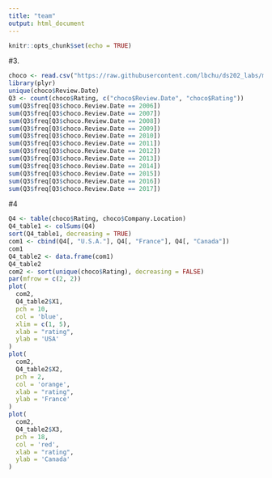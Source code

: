 ```yaml
---
title: "team"
output: html_document
---
```


```r
knitr::opts_chunk$set(echo = TRUE)
```

#3.
```r
choco <- read.csv("https://raw.githubusercontent.com/lbchu/ds202_labs/master/choco.csv")
library(plyr)
unique(choco$Review.Date)
Q3 <- count(choco$Rating, c("choco$Review.Date", "choco$Rating"))
sum(Q3$freq[Q3$choco.Review.Date == 2006])
sum(Q3$freq[Q3$choco.Review.Date == 2007])
sum(Q3$freq[Q3$choco.Review.Date == 2008])
sum(Q3$freq[Q3$choco.Review.Date == 2009])
sum(Q3$freq[Q3$choco.Review.Date == 2010])
sum(Q3$freq[Q3$choco.Review.Date == 2011])
sum(Q3$freq[Q3$choco.Review.Date == 2012])
sum(Q3$freq[Q3$choco.Review.Date == 2013])
sum(Q3$freq[Q3$choco.Review.Date == 2014])
sum(Q3$freq[Q3$choco.Review.Date == 2015])
sum(Q3$freq[Q3$choco.Review.Date == 2016])
sum(Q3$freq[Q3$choco.Review.Date == 2017])
```




#4  
```r
Q4 <- table(choco$Rating, choco$Company.Location)
Q4_table1 <- colSums(Q4)
sort(Q4_table1, decreasing = TRUE)
com1 <- cbind(Q4[, "U.S.A."], Q4[, "France"], Q4[, "Canada"])
com1
Q4_table2 <- data.frame(com1)
Q4_table2
com2 <- sort(unique(choco$Rating), decreasing = FALSE)
par(mfrow = c(2, 2))
plot(
  com2,
  Q4_table2$X1,
  pch = 10,
  col = 'blue',
  xlim = c(1, 5),
  xlab = "rating",
  ylab = 'USA'
)
plot(
  com2,
  Q4_table2$X2,
  pch = 2,
  col = 'orange',
  xlab = "rating",
  ylab = 'France'
)
plot(
  com2,
  Q4_table2$X3,
  pch = 18,
  col = 'red',
  xlab = "rating",
  ylab = 'Canada'
)
```

